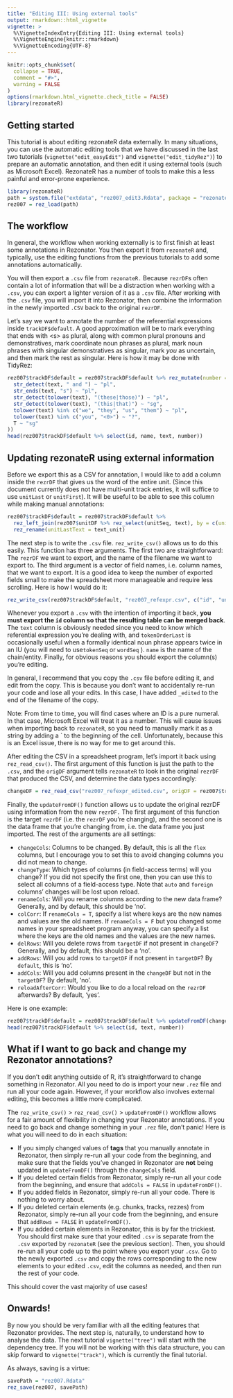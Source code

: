 ```yaml
---
title: "Editing III: Using external tools"
output: rmarkdown::html_vignette
vignette: >
  %\VignetteIndexEntry{Editing III: Using external tools}
  %\VignetteEngine{knitr::rmarkdown}
  %\VignetteEncoding{UTF-8}
---
```


```r
knitr::opts_chunk$set(
  collapse = TRUE,
  comment = "#>",
  warning = FALSE
)
options(rmarkdown.html_vignette.check_title = FALSE)
library(rezonateR)
```

## Getting started

This tutorial is about editing rezonateR data externally. In many situations, you can use the automatic editing tools that we have discussed in the last two tutorials (`vignette("edit_easyEdit")` and `vignette("edit_tidyRez")`) to prepare an automatic annotation, and then edit it using external tools (such as Microsoft Excel). RezonateR has a number of tools to make this a less painful and error-prone experience.

```r
library(rezonateR)
path = system.file("extdata", "rez007_edit3.Rdata", package = "rezonateR", mustWork = T)
rez007 = rez_load(path)
```


## The workflow
In general, the workflow when working externally is to first finish at least some annotations in Rezonator. You then export it from `rezonateR` and, typically, use the editing functions from the previous tutorials to add some annotations automatically.

You will then export a `.csv` file from `rezonateR.` Because `rezrDF`s often contain a lot of information that will be a distraction when working with a `.csv`, you can export a lighter version of it as a `.csv` file. After working with the `.csv` file, you will import it into Rezonator, then combine the information in the newly imported `.CSV` back to the original `rezrDF`.

Let's say we want to annotate the number of the referential expressions inside `trackDF$default`. A good approximation will be to mark everything that ends with \<s\> as plural, along with common plural pronouns and demonstratives, mark coordinate noun phrases as plural, mark noun phrases with singular demonstratives as singular, mark *you* as uncertain, and then mark the rest as singular. Here is how it may be done with TidyRez:

```r
rez007$trackDF$default = rez007$trackDF$default %>% rez_mutate(number = case_when(
  str_detect(text, " and ") ~ "pl",
  str_ends(text, "s") ~ "pl",
  str_detect(tolower(text), "(these|those)") ~ "pl",
  str_detect(tolower(text), "(this|that)") ~ "sg",
  tolower(text) %in% c("we", "they", "us", "them") ~ "pl",
  tolower(text) %in% c("you", "<0>") ~ "?",
  T ~ "sg"
))
head(rez007$trackDF$default %>% select(id, name, text, number))
```



## Updating rezonateR using external information
Before we export this as a CSV for annotation, I would like to add a column inside the `rezrDF` that gives us the word of the entire unit. (Since this document currently does not have multi-unit track entries, it will suffice to use `unitLast` or `unitFirst`). It will be useful to be able to see this column while making manual annotations:

```r
rez007$trackDF$default = rez007$trackDF$default %>%
  rez_left_join(rez007$unitDF %>% rez_select(unitSeq, text), by = c(unitSeqLast = "unitSeq"), suffix = c("", "_unit"), df2key = "unitSeq", rezrObj = rez007, df2Address = "unitDF", fkey = "unitSeqLast") %>%
  rez_rename(unitLastText = text_unit)
```

The next step is to write the `.csv` file. `rez_write_csv()` allows us to do this easily. This function has three arguments. The first two are straightforward: The `rezrDF` we want to export, and the name of the filename we want to export to. The third argument is a vector of field names, i.e. column names, that we want to export. It is a good idea to keep the number of exported fields small to make the spreadsheet more manageable and require less scrolling. Here is how I would do it:

```r
rez_write_csv(rez007$trackDF$default, "rez007_refexpr.csv", c("id", "unitLastText", "tokenOrderLast", "text", "name", "number"))
```

Whenever you export a `.csv` with the intention of importing it back, **you must export the `id` column so that the resulting table can be merged back**. The `text` column is obviously needed since you need to know which referential expression you're dealing with, and `tokenOrderLast` is occasionally useful when a formally identical noun phrase appears twice in an IU (you will need to use`tokenSeq` or `wordSeq` ). `name` is the name of the chain/entity. Finally, for obvious reasons you should export the column(s) you're editing.

In general, I recommend that you copy the `.csv` file before editing it, and edit from the copy. This is because you don't want to accidentally re-run your code and lose all your edits. In this case, I have added `_edited` to the end of the filename of the copy.

Note: From time to time, you will find cases where an ID is a pure numeral. In that case, Microsoft Excel will treat it as a number. This will cause issues when importing back to `rezonateR`, so you need to manually mark it as a string by adding a ` to the beginning of the cell. Unfortunately, because this is an Excel issue, there is no way for me to get around this.

After editing the CSV in a spreadsheet program, let's import it back using `rez_read_csv()`. The first argument of this function is just the path to the `.csv`, and the `origDF` argument tells `rezonateR` to look in the original `rezrDF` that produced the CSV, and determine the data types accordingly:

```r
changeDF = rez_read_csv("rez007_refexpr_edited.csv", origDF = rez007$trackDF$default)
```

Finally, the `updateFromDF()` function allows us to update the original rezrDF using information from the new `rezrDF.` The first argument of this function is the target `rezrDF` (i.e. the `rezrDF` you're changing), and the second one is the data frame that you're changing from, i.e. the data frame you just imported. The rest of the arguments are all settings:


* `changeCols`: Columns to be changed. By default, this is all the `flex` columns, but I encourage you to set this to avoid changing columns you did not mean to change.
* `changeType`: Which types of columns (in field-access terms) will you change? If you did not specify the first one, then you can use this to select all columns of a field-access type. Note that `auto` and `foreign` columns' changes will be lost upon reload.
* `renameCols`: Will you rename columns according to the new data frame? Generally, and by default, this should be 'no'.
* `colCorr`: If `renameCols = T`, specify a list where keys are the new names and values are the old names. If `renameCols = F` but you changed some names in your spreadsheet program anyway, you can specify a list where the keys are the old names and the values are the new names.
* `delRows`: Will you delete rows from `targetDF` if not present in `changeDF`? Generally, and by default, this should be a 'no'.
* `addRows`: Will you add rows to `targetDF` if not present in `targetDF`? By `default`, this is 'no'.
* `addCols`: Will you add columns present in the `changeDF` but not in the `targetDF`? By default, 'no'.
* `reloadAfterCorr`: Would you like to do a local reload on the `rezrDF` afterwards? By default, 'yes'.

Here is one example:

```r
rez007$trackDF$default = rez007$trackDF$default %>% updateFromDF(changeDF, changeCols = "number")
head(rez007$trackDF$default %>% select(id, text, number))
```

## What if I want to go back and change my Rezonator annotations?
If you don't edit anything outside of R, it's straightforward to change something in Rezonator. All you need to do is import your new `.rez` file and run all your code again. However, if your workflow also involves external editing, this becomes a little more complicated.

The `rez_write_csv()` > `rez_read_csv()` > `updateFromDF()` workflow allows for a fair amount of flexibility in changing your Rezonator annotations. If you need to go back and change something in your `.rez` file, don't panic! Here is what you will need to do in each situation:

* If you simply changed values of **tags** that you manually annotate in Rezonator, then simply re-run all your code from the beginning, and make sure that the fields you've changed in Rezonator are **not** being updated in `updateFromDF()` through the `changeCols` field.
* If you deleted certain fields from Rezonator, simply re-run all your code from the beginning, and ensure that `addCols = FALSE` in `updateFromDF()`.
* If you added fields in Rezonator, simply re-run all your code. There is nothing to worry about.
* If you deleted certain elements (e.g. chunks, tracks, rezzes) from Rezonator, simply re-run all your code from the beginning, and ensure that `addRows = FALSE` in `updateFromDF()`.
* If you added certain elements in Rezonator, this is by far the trickiest. You should first make sure that your edited `.csv` is separate from the `.csv` exported by `rezonateR` (see the previous section). Then, you should re-run all your code up to the point where you export your `.csv`. Go to the newly exported `.csv` and copy the rows corresponding to the new elements to your edited `.csv`, edit the columns as needed, and then run the rest of your code.

This should cover the vast majority of use cases!

## Onwards!
By now  you should be very familiar with all the editing features that Rezonator provides. The next step is, naturally, to understand how to analyse the data. The next tutorial `vignette("tree")` will start with the dependency tree. If you will not be working with this data structure, you can skip forward to `vignette("track")`, which is currently the final tutorial.

As always, saving is a virtue:

```r
savePath = "rez007.Rdata"
rez_save(rez007, savePath)
```

